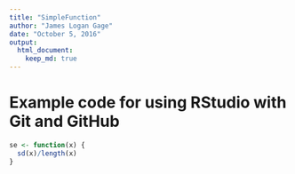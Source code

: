```yaml
---
title: "SimpleFunction"
author: "James Logan Gage"
date: "October 5, 2016"
output: 
  html_document:
    keep_md: true
---
```


# Example code for using RStudio with Git and GitHub

```r
se <- function(x) {
  sd(x)/length(x)
}
```